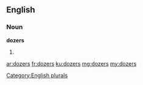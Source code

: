 ==English==

===Noun===
'''dozers'''

# {{plural of|dozer}}

[[Category:English plurals]]

[[ar:dozers]]
[[fr:dozers]]
[[ku:dozers]]
[[mg:dozers]]
[[my:dozers]]